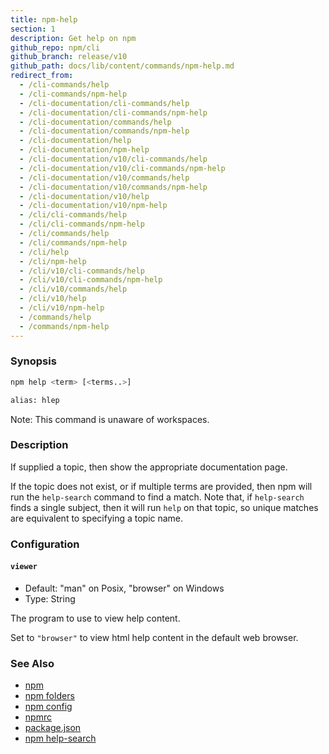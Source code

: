 ```yaml
---
title: npm-help
section: 1
description: Get help on npm
github_repo: npm/cli
github_branch: release/v10
github_path: docs/lib/content/commands/npm-help.md
redirect_from:
  - /cli-commands/help
  - /cli-commands/npm-help
  - /cli-documentation/cli-commands/help
  - /cli-documentation/cli-commands/npm-help
  - /cli-documentation/commands/help
  - /cli-documentation/commands/npm-help
  - /cli-documentation/help
  - /cli-documentation/npm-help
  - /cli-documentation/v10/cli-commands/help
  - /cli-documentation/v10/cli-commands/npm-help
  - /cli-documentation/v10/commands/help
  - /cli-documentation/v10/commands/npm-help
  - /cli-documentation/v10/help
  - /cli-documentation/v10/npm-help
  - /cli/cli-commands/help
  - /cli/cli-commands/npm-help
  - /cli/commands/help
  - /cli/commands/npm-help
  - /cli/help
  - /cli/npm-help
  - /cli/v10/cli-commands/help
  - /cli/v10/cli-commands/npm-help
  - /cli/v10/commands/help
  - /cli/v10/help
  - /cli/v10/npm-help
  - /commands/help
  - /commands/npm-help
---
```


### Synopsis

```bash
npm help <term> [<terms..>]

alias: hlep
```

Note: This command is unaware of workspaces.

### Description

If supplied a topic, then show the appropriate documentation page.

If the topic does not exist, or if multiple terms are provided, then npm will run the `help-search` command to find a match. Note that, if `help-search` finds a single subject, then it will run `help` on that topic, so unique matches are equivalent to specifying a topic name.

### Configuration

#### `viewer`

- Default: "man" on Posix, "browser" on Windows
- Type: String

The program to use to view help content.

Set to `"browser"` to view html help content in the default web browser.

### See Also

- [npm](/cli/v10/commands/npm)
- [npm folders](/cli/v10/configuring-npm/folders)
- [npm config](/cli/v10/commands/npm-config)
- [npmrc](/cli/v10/configuring-npm/npmrc)
- [package.json](/cli/v10/configuring-npm/package-json)
- [npm help-search](/cli/v10/commands/npm-help-search)
